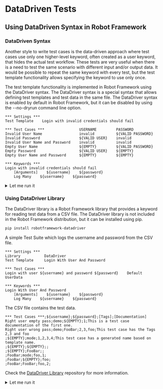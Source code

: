 # DataDriven Tests

## Using DataDriven Syntax in Robot Framework

### DataDriven Syntax

Another style to write test cases is the data-driven approach where test cases use only one higher-level keyword, often created as a user keyword, that hides the actual test workflow. These tests are very useful when there is a need to test the same scenario with different input and/or output data. It would be possible to repeat the same keyword with every test, but the test template functionality allows specifying the keyword to use only once.

The test template functionality is implemented in Robot Framework using the DataDriver syntax. The DataDriver syntax is a special syntax that allows defining test templates and test data in the same file. The DataDriver syntax is enabled by default in Robot Framework, but it can be disabled by using the --no-dryrun command line option.

``` robotframework
*** Settings ***
Test Template    Login with invalid credentials should fail

*** Test Cases ***                USERNAME         PASSWORD
Invalid User Name                 invalid          ${VALID PASSWORD}
Invalid Password                  ${VALID USER}    invalid
Invalid User Name and Password    invalid          invalid
Empty User Name                   ${EMPTY}         ${VALID PASSWORD}
Empty Password                    ${VALID USER}    ${EMPTY}
Empty User Name and Password      ${EMPTY}         ${EMPTY}

*** Keywords ***
Login with invalid credentials should fail
    [Arguments]    ${username}    ${password}
    Log Many    ${username}    ${password}
```

<details>
  <summary>Let me run it</summary>
    <iframe src="https://robotframework.org/embed/?code-gh-url=https://github.com/MarketSquare/robotframeworkguides/tree/main/code-examples/core/datadriven-syntax" width="100%" height="600"></iframe>
</details>

### Using DataDriver Library

The DataDriver library is a Robot Framework library that provides a keyword for reading test data from a CSV file. The DataDriver library is not included in the Robot Framework distribution, but it can be installed using pip.

``` bash	
pip install robotframework-datadriver
```

A simple Test Suite which logs the username and password from the CSV file.

``` robotframework
*** Settings ***
Library           DataDriver
Test Template     Login With User And Password

*** Test Cases ***
Login with user ${username} and password ${password}    Default    UserData

*** Keywords ***
Login With User And Password
    [Arguments]    ${username}    ${password}
    Log Many    ${username}    ${password}
```

The CSV file contains the test data.

``` csv
*** Test Cases ***;${username};${password};[Tags];[Documentation]
Right user empty pass;demo;${EMPTY};1;This is a test case documentation of the first one.
Right user wrong pass;demo;FooBar;2,3,foo;This test case has the Tags 2,3 and foo
;${EMPTY};mode;1,2,3,4;This test case has a generated name based on template name.
;${EMPTY};${EMPTY};;
;${EMPTY};FooBar;;
;FooBar;mode;foo,1;
;FooBar;${EMPTY};foo;
;FooBar;FooBar;foo,2;
```

Check the [DataDriver Library](https://github.com/Snooz82/robotframework-datadriver) repository for more information.

<details>
  <summary>Let me run it</summary>
    <iframe src="https://robotframework.org/embed/?code-gh-url=https://github.com/MarketSquare/robotframeworkguides/tree/main/code-examples/datadriver" width="100%" height="600"></iframe>
</details>